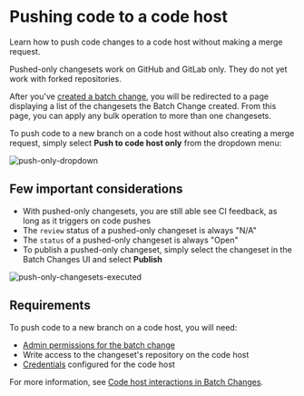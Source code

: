 # Pushing code to a code host

<p className="subtitle">Learn how to push code changes to a code host without making a merge request.</p>

<Callout type="note">Pushed-only changesets work on GitHub and GitLab only. They do not yet work with forked repositories.</Callout>

After you've [created a batch change](/batch-changes/create-a-batch-change), you will be redirected to a page displaying a list of the changesets the Batch Change created. From this page, you can apply any bulk operation to more than one changesets.

 To push code to a new branch on a code host without also creating a merge request, simply select **Push to code host only** from the dropdown menu:

![push-only-dropdown](https://storage.googleapis.com/sourcegraph-assets/Docs/push-only-dropdown-0625.png)

## Few important considerations

- With pushed-only changesets, you are still able see CI feedback, as long as it triggers on code pushes
- The `review` status of a pushed-only changeset is always "N/A"
- The `status` of a pushed-only changeset is always "Open"
- To publish a pushed-only changeset, simply select the changeset in the Batch Changes UI and select **Publish**

![push-only-changesets-executed](https://storage.googleapis.com/sourcegraph-assets/Docs/push-only-executed-0625.png)

## Requirements

To push code to a new branch on a code host, you will need:

- [Admin permissions for the batch change](/batch-changes/permissions-in-batch-changes#permission-levels-for-batch-changes)
- Write access to the changeset's repository on the code host
- [Credentials](/batch-changes/configuring-credentials) configured for the code host

<Callout type="note">For more information, see [Code host interactions in Batch Changes](/batch-changes/permissions-in-batch-changes#code-host-interactions-in-batch-changes).</Callout>
